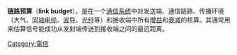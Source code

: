 {{Unreferenced|time=2017-06-04T10:16:06+00:00}}
'''链路预算'''（'''link budget'''），是在一个[[通信系统|通信系统]]中对发送端、通信链路、传播环境（大气、[[同轴电缆|同轴电缆]]、[[波导|波导]]、[[光纤|光纤]]等）和接收端中所有[[增益|增益]]和[[衰减|衰减]]的核算。其通常用来估算信号能成功从发射端传送到接收端之间的最远距离。

{{双向无线电}}
{{stub}}
[[Category:電信|Category:電信]]